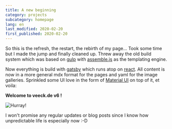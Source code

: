 ```yaml
---
title: A new beginning
category: projects
subcategory: homepage
lang: en
last_modified: 2020-02-20
first_published: 2020-02-20
---
```


So this is the refresh, the restart, the rebirth of my page... Took some time but I made the jump and finally cleaned
up. Threw away the old build system which was based on [gulp](https://gulpjs.com/) with
[assemble.js](https://assemble.io/) as the templating engine.

Now everything is build with [gatsby](https://www.gatsbyjs.org/) which runs atop on [react](https://reactjs.org/). All
content is now in a more general mdx format for the pages and yaml for the image galleries. Sprinkled some UI love in
the form of [Material UI](https://material-ui.com/) on top of it, et voila:

**Welcome to veeck.de v6 !**

![Hurray!](./fireworks.gif)

I won't promise any regular updates or blog posts since I know how unpredictable life is especially now :-D
